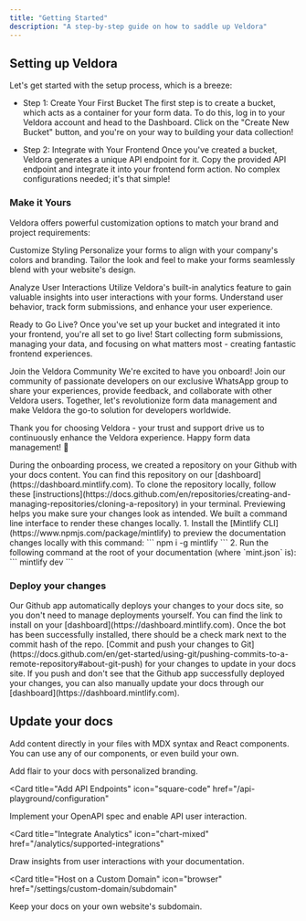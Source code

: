 ```yaml
---
title: "Getting Started"
description: "A step-by-step guide on how to saddle up Veldora"
---
```


## Setting up Veldora

Let's get started with the setup process, which is a breeze:

- Step 1: Create Your First Bucket
  The first step is to create a bucket, which acts as a container for your form data. To do this, log in to your Veldora account and head to the Dashboard. Click on the "Create New Bucket" button, and you're on your way to building your data collection!

- Step 2: Integrate with Your Frontend
  Once you've created a bucket, Veldora generates a unique API endpoint for it. Copy the provided API endpoint and integrate it into your frontend form action. No complex configurations needed; it's that simple!

### Make it Yours

Veldora offers powerful customization options to match your brand and project requirements:

Customize Styling
Personalize your forms to align with your company's colors and branding. Tailor the look and feel to make your forms seamlessly blend with your website's design.

Analyze User Interactions
Utilize Veldora's built-in analytics feature to gain valuable insights into user interactions with your forms. Understand user behavior, track form submissions, and enhance your user experience.

Ready to Go Live?
Once you've set up your bucket and integrated it into your frontend, you're all set to go live! Start collecting form submissions, managing your data, and focusing on what matters most - creating fantastic frontend experiences.

Join the Veldora Community
We're excited to have you onboard! Join our community of passionate developers on our exclusive WhatsApp group to share your experiences, provide feedback, and collaborate with other Veldora users. Together, let's revolutionize form data management and make Veldora the go-to solution for developers worldwide.

Thank you for choosing Veldora - your trust and support drive us to continuously enhance the Veldora experience. Happy form data management! 🚀

<AccordionGroup>
  <Accordion icon="github" title="Clone your docs locally">
    During the onboarding process, we created a repository on your Github with
    your docs content. You can find this repository on our
    [dashboard](https://dashboard.mintlify.com). To clone the repository
    locally, follow these
    [instructions](https://docs.github.com/en/repositories/creating-and-managing-repositories/cloning-a-repository)
    in your terminal.
  </Accordion>
  <Accordion icon="rectangle-terminal" title="Preview changes">
    Previewing helps you make sure your changes look as intended. We built a
    command line interface to render these changes locally. 1. Install the
    [Mintlify CLI](https://www.npmjs.com/package/mintlify) to preview the
    documentation changes locally with this command: ``` npm i -g mintlify ```
    2. Run the following command at the root of your documentation (where
    `mint.json` is): ``` mintlify dev ```
  </Accordion>
</AccordionGroup>

### Deploy your changes

<AccordionGroup>

<Accordion icon="message-bot" title="Install our Github app">
  Our Github app automatically deploys your changes to your docs site, so you
  don't need to manage deployments yourself. You can find the link to install on
  your [dashboard](https://dashboard.mintlify.com). Once the bot has been
  successfully installed, there should be a check mark next to the commit hash
  of the repo.
</Accordion>
<Accordion icon="rocket" title="Push your changes">
  [Commit and push your changes to
  Git](https://docs.github.com/en/get-started/using-git/pushing-commits-to-a-remote-repository#about-git-push)
  for your changes to update in your docs site. If you push and don't see that
  the Github app successfully deployed your changes, you can also manually
  update your docs through our [dashboard](https://dashboard.mintlify.com).
</Accordion>

</AccordionGroup>

## Update your docs

Add content directly in your files with MDX syntax and React components. You can use any of our components, or even build your own.

<CardGroup>

<Card title="Style Your Docs" icon="paintbrush" href="/settings/global">
  Add flair to your docs with personalized branding.
</Card>

<Card
  title="Add API Endpoints"
  icon="square-code"
  href="/api-playground/configuration"
>
  Implement your OpenAPI spec and enable API user interaction.
</Card>

<Card
  title="Integrate Analytics"
  icon="chart-mixed"
  href="/analytics/supported-integrations"
>
  Draw insights from user interactions with your documentation.
</Card>

<Card
  title="Host on a Custom Domain"
  icon="browser"
  href="/settings/custom-domain/subdomain"
>
  Keep your docs on your own website's subdomain.
</Card>

</CardGroup>

